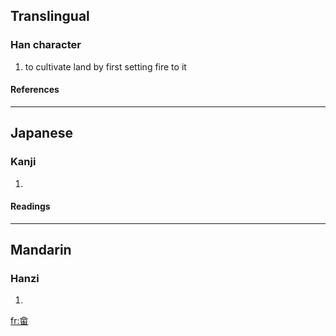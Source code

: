 {{see|畬}}

==Translingual==
===Han character===
{{Han char|rn=102|rad=田|as=07|sn=12|four=|canj=人一一田 (OMMW)}}
# to cultivate land by first setting fire to it
====References====
{{Han ref|kx=0764.041|dkj=21862|hdz=42543.030|uh=7572|ud=30066}}

----
==Japanese==
===Kanji===
{{ja-kanji|grade=|rs=田07}}
# {{defn|Japanese}} 
====Readings====
{{ja-readings|on=[[よ]] (yo), [[しゃ]] (sha)|kun=[[あらた]] (arata), [[やきた]] (yakita)|nanori=}}

----
==Mandarin==
===Hanzi===
{{cmn-hanzi|pin=[[shē]] (she1), [[yú]] (yu2)|wg=she<sup>1</sup>, yü<sup>2</sup>}}
# {{defn|Mandarin}}

[[fr:畲]]